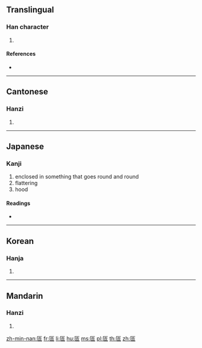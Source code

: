 ==Translingual==

===Han character===
{{Han char|rn=23|rad=匸|as=06|sn=8|four=71716|canj=SOMR|ids=⿷匚合}}

# {{defn|Han|sort=匸06}}

====References====
* {{Han ref|kx=0155.070|dkj=02683|dj=0347.190|hdz=10085.140|uh=533C|ud=21308|bh=CBD8|bd=52184}}

----

==Cantonese==

===Hanzi===
{{yue-hanzi|jyut=hap1|y=hap1}}

# {{defn|lang=yue|sort=匸06}}

----

==Japanese==

===Kanji===
{{ja-kanji|grade=|rs=匸06}}

# enclosed in something that goes round and round
# flattering
# hood

====Readings====
* {{ja-readings|on=[[あん]] (an), [[おん]] (on), [[こう]] (kō)|kun=[[こびへつらう]] (kobihetsurau), [[めぐるさま]] (megurusama)}}

----

==Korean==

===Hanja===
{{ko-hanja|hangeul=압|rv=ap|mr=ap}}

# {{defn|lang=ko|sort=匸06}}

----

==Mandarin==

===Hanzi===
{{cmn-hanzi|pin=[[kē]] ([[ke1]]), [[ǎn]] ([[an3]]), [[qià]] ([[qia4]])|wg=k'o<sup>1</sup>, an<sup>3</sup>, ch'ia<sup>4</sup>}}

# {{defn|lang=cmn|sort=匸06}}

[[zh-min-nan:匼]]
[[fr:匼]]
[[li:匼]]
[[hu:匼]]
[[ms:匼]]
[[pl:匼]]
[[th:匼]]
[[zh:匼]]